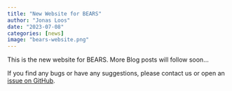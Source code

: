 ---
title: "New Website for BEARS"
author: "Jonas Loos"
date: "2023-07-08"
categories: [news]
image: "bears-website.png"
---

This is the new website for BEARS. More Blog posts will follow soon...

If you find any bugs or have any suggestions, please contact us or open an [issue on GitHub](https://github.com/bears-space/website/issues).
<!-- 
## What's new?

- New design
- Blog posts
- Scientific writing with [Quarto](https://quarto.org/)

### Example of what you can do

This is the Tsiolkovsky rocket equation:^[more info on [Wikipedia](https://en.wikipedia.org/wiki/Tsiolkovsky_rocket_equation)]

$$\Delta v = v_e \ln\frac{m_0}{m_f}$$

For the upper stage of starship, the $\Delta v$ over the payload mass is:

```{python}
#| code-fold: true
import numpy as np
import matplotlib.pyplot as plt

mf = 1200  # fuel mass in t
ms = 120  # dry mass in t
mp = np.linspace(0, 150)  # payload mass in t
m0 = mf + ms + mp  # total mass in t
ve = 3560  # exhaust velocity in m/s
dv = ve * np.log(m0 / (ms + mp))  # delta v in m/s

plt.plot(mp, dv)
plt.ylabel("$\Delta v$ [m/s]")
plt.xlabel("Payload mass [t]")
plt.show()
``` -->
